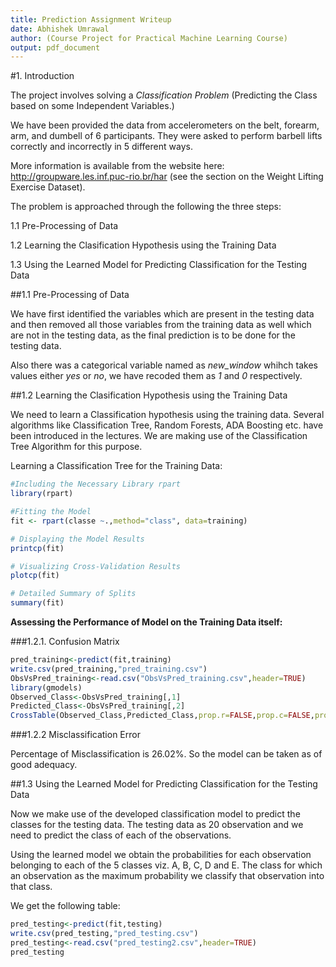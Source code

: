```yaml
---
title: Prediction Assignment Writeup
date: Abhishek Umrawal
author: (Course Project for Practical Machine Learning Course)
output: pdf_document
---
```


#1. Introduction

The project involves solving a *Classification Problem* (Predicting the Class based on some Independent Variables.)


We have been provided the data from accelerometers on the belt, forearm, arm, and dumbell of 6 participants. They were asked to perform barbell lifts correctly and incorrectly in 5 different ways. 

More information is available from the website here: <http://groupware.les.inf.puc-rio.br/har> (see the section on the Weight Lifting Exercise Dataset).

The problem is approached through the following the three steps: 

1.1 Pre-Processing of Data

1.2 Learning the Clasification Hypothesis using the Training Data

1.3 Using the Learned Model for Predicting Classification for the Testing Data


##1.1 Pre-Processing of Data

We have first identified the variables which are present in the testing data and then removed all those variables from the training data as well which are not in the testing data, as the final prediction is to be done for the testing data.

Also there was a categorical variable named as *new_window* whihch takes values either *yes* or *no*, we have recoded them as *1* and *0* respectively.


##1.2 Learning the Clasification Hypothesis using the Training Data

We need to learn a Classification hypothesis using the training data. Several algorithms like Classification Tree, Random Forests, ADA Boosting etc. have been introduced in the lectures. We are making use of the Classification Tree Algorithm for this purpose. 

Learning a Classification Tree for the Training Data:

```r
#Including the Necessary Library rpart
library(rpart)

#Fitting the Model
fit <- rpart(classe ~.,method="class", data=training)

# Displaying the Model Results
printcp(fit)

# Visualizing Cross-Validation Results
plotcp(fit)  

# Detailed Summary of Splits
summary(fit) 
```

**Assessing the Performance of Model on the Training Data itself:**

###1.2.1. Confusion Matrix

```r
pred_training<-predict(fit,training)
write.csv(pred_training,"pred_training.csv")
ObsVsPred_training<-read.csv("ObsVsPred_training.csv",header=TRUE)
library(gmodels)
Observed_Class<-ObsVsPred_training[,1]
Predicted_Class<-ObsVsPred_training[,2]
CrossTable(Observed_Class,Predicted_Class,prop.r=FALSE,prop.c=FALSE,prop.t=FALSE,prop.chisq=FALSE,format="SPSS")
```

###1.2.2 Misclassification Error

Percentage of Misclassification is 26.02%. So the model can be taken as of good adequacy.


##1.3 Using the Learned Model for Predicting Classification for the Testing Data

Now we make use of the developed classification model to predict the classes for the testing data. The testing data as 20 observation and we need to predict the class of each of the observations.

Using the learned model we obtain the probabilities for each observation belonging to each of the 5 classes viz. A, B, C, D and E. The class for which an observation as the maximum probability we classify that observation into that class.

We get the following table:

```r
pred_testing<-predict(fit,testing)
write.csv(pred_testing,"pred_testing.csv")
pred_testing<-read.csv("pred_testing2.csv",header=TRUE)
pred_testing
```